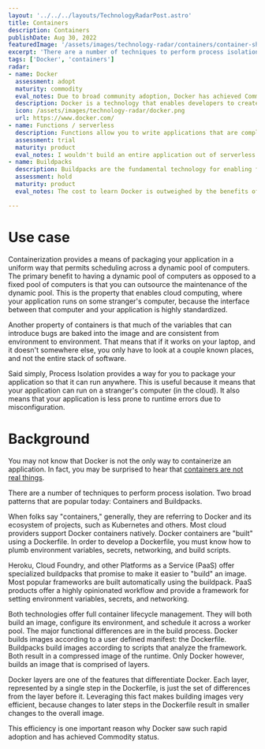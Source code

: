 ```yaml
---
layout: '../../../layouts/TechnologyRadarPost.astro'
title: Containers
description: Containers
publishDate: Aug 30, 2022
featuredImage: '/assets/images/technology-radar/containers/container-ship-midmorning.png'
excerpt: 'There are a number of techniques to perform process isolation. Two broad patterns that are popular today: Containers and Buildpacks.'
tags: ['Docker', 'containers']
radar:
- name: Docker
  assessment: adopt
  maturity: commodity
  eval_notes: Due to broad community adoption, Docker has achieved Commodity status. The technology is highly integrated with most processes and is our recommendation for Process Isolation.
  description: Docker is a technology that enables developers to create and run applications on a containerized environment.
  icon: /assets/images/technology-radar/docker.png
  url: https://www.docker.com/
- name: Functions / serverless
  description: Functions allow you to write applications that are completely decoupled from the infrastructure they run on.
  assessment: trial
  maturity: product
  eval_notes: I wouldn't build an entire application out of serverless functions, but serverless functions scale well, cost nothing when not running (they cost more than containers when running, so beware), and are well suited for plugging into work queues.
- name: Buildpacks
  description: Buildpacks are the fundamental technology for enabling fully managed PaaS solutions like Heroku and Cloud Foundry.
  assessment: hold
  maturity: product
  eval_notes: The cost to learn Docker is outweighed by the benefits of faster deployment, and broad community support.

---
```


# Use case
Containerization provides a means of packaging your application in a uniform way that permits scheduling across a dynamic pool of computers. The primary benefit to having a dynamic pool of computers as opposed to a fixed pool of computers is that you can outsource the maintenance of the dynamic pool. This is the property that enables cloud computing, where your application runs on some stranger's computer, because the interface between that computer and your application is highly standardized.

Another property of containers is that much of the variables that can introduce bugs are baked into the image and are consistent from environment to environment. That means that if it works on your laptop, and it doesn't somewhere else, you only have to look at a couple known places, and not the entire stack of software.

Said simply, Process Isolation provides a way for you to package your application so that it can run anywhere. This is useful because it means that your application can run on a stranger's computer (in the cloud). It also means that your application is less prone to runtime errors due to misconfiguration. 


# Background

You may not know that Docker is not the only way to containerize an application. In fact, you may be surprised to hear that [containers are not real things](https://blog.jessfraz.com/post/containers-zones-jails-vms/). 

There are a number of techniques to perform process isolation. Two broad patterns that are popular today: Containers and Buildpacks.

When folks say "containers," generally, they are referring to Docker and its ecosystem of projects, such as Kubernetes and others. Most cloud providers support Docker containers natively. Docker containers are "built" using a Dockerfile. In order to develop a Dockerfile, you must know how to plumb environment variables, secrets, networking, and build scripts. 

Heroku, Cloud Foundry, and other Platforms as a Service (PaaS) offer specialized buildpacks that promise to make it easier to "build" an image. Most popular frameworks are built automatically using the buildpack. PaaS products offer a highly opinionated workflow and provide a framework for setting environment variables, secrets, and networking.

Both technologies offer full container lifecycle management. They will both build an image, configure its environment, and schedule it across a worker pool. The major functional differences are in the build process. Docker builds images according to a user defined manifest: the Dockerfile. Buildpacks build images according to scripts that analyze the framework. Both result in a compressed image of the runtime. Only Docker however, builds an image that is comprised of layers. 

Docker layers are one of the features that differentiate Docker. Each layer, represented by a single step in the Dockerfile, is just the set of differences from the layer before it. Leveraging this fact makes building images very efficient, because changes to later steps in the Dockerfile result in smaller changes to the overall image.

This efficiency is one important reason why Docker saw such rapid adoption and has achieved Commodity status. 
